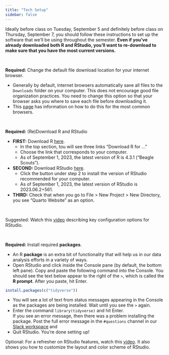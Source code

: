 ```yaml
---
title: "Tech Setup"
sidebar: false
---
```


Ideally before class on Tuesday, September 5 and definitely before class on Thursday, September 7, you should follow these instructions to set up the software that we'll be using throughout the semester. **Even if you've already downloaded both R and RStudio, you'll want to re-download to make sure that you have the most current versions.**

<br>

**Required:** Change the default file download location for your internet browser.

- Generally by default, internet browsers automatically save all files to the `Downloads` folder on your computer. This does not encourage good file organization practices. You need to change this option so that your browser asks you where to save each file before downloading it.
- This [page](https://www.online-tech-tips.com/computer-tips/change-default-download-folder-location-on-any-web-browser/) has information on how to do this for the most common browsers.

<br>

**Required:** (Re)Download R and RStudio

- **FIRST:** Download R [here](https://cran.rstudio.com/).
    - In the top section, tou will see three links "Download R for ..."
    - Choose the link that corresponds to your computer.
    - As of September 1, 2023, the latest version of R is 4.3.1 ("Beagle Scouts").
- **SECOND:** Download RStudio [here](https://posit.co/download/rstudio-desktop/#download).
    - Click the button under step 2 to install the version of RStudio recommended for your computer.
    - As of September 1, 2023, the latest version of RStudio is 2023.06.2+561.
- **THIRD:** Check that when you go to File > New Project > New Directory, you see "Quarto Website" as an option.

<br>

Suggested: Watch this [video](https://www.youtube.com/watch?v=LJiRSPoe8r0) describing key configuration options for RStudio.

<br>

**Required:** Install required **packages**.

- An R **package** is an extra bit of functionality that will help us in our data analysis efforts in a variety of ways.
- Open RStudio and click inside the Console pane (by default, the bottom left pane). Copy and paste the following command into the Console. You should see the text below appear to the right of the `> `, which is called the **R prompt**. After you paste, hit Enter.

```r
install.packages(c("tidyverse"))
```

- You will see a lot of text from status messages appearing in the Console as the packages are being installed. Wait until you see the `> ` again.
- Enter the command `library(tidyverse)` and hit Enter.    
    If you see an error message, then there was a problem installing the package. Post the full error message in the `#questions` channel in our [Slack workspace](https://statcomp212fall2023.slack.com) and 
- Quit RStudio. You're done setting up!

Optional: For a refresher on RStudio features, watch this [video](https://www.youtube.com/watch?v=HWnanydsBCs). It also shows you how to customize the layout and color scheme of RStudio.
